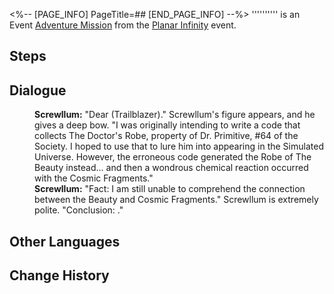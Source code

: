 <%-- [PAGE_INFO]
PageTitle=##
[END_PAGE_INFO] --%>
{{Stub|Dialogue.}}
{{Mission Infobox
|id            = 8014166
|title         = 
|image         = <!--Mission .png-->
|type          = Adventure
|event_name    = Planar Infinity
|chapter       = 
|requirements  = [[Adventure Mission]] ''[[Planar Infinity]]'' completed
|summary       = <!--official mission summary from Fate's Atlas-->
|characters    = Screwllum; Trailblazer
|startLocation = [[Herta Space Station]] - [[Simulated Universe]]
|world         = Herta Space Station
|area          = Simulated Universe
|prev          = Planar Infinity
|next          = 
|rewards       = 
}}
'''''''''' is an Event [[Adventure Mission]] from the [[Planar Infinity]] event.

==Steps==


<!--
==Gameplay Notes==

--><!--
==Trial Character==

-->
==Dialogue==
{{Stub Dialogue}}
:'''Screwllum:''' "Dear {{MC|f=Ms.|m=Mr.}} (Trailblazer)." Screwllum's figure appears, and he gives a deep bow. "I was originally intending to write a code that collects The Doctor's Robe, property of Dr. Primitive, #64 of the Society. I hoped to use that to lure him into appearing in the Simulated Universe. However, the erroneous code generated the Robe of The Beauty instead... and then a wondrous chemical reaction occurred with the Cosmic Fragments."
:'''Screwllum:''' "Fact: I am still unable to comprehend the connection between the Beauty and Cosmic Fragments." Screwllum is extremely polite. "Conclusion: {{Color|keyword|nobold=1|Cosmic Fragments are expanding endlessly}}."
{{Dialogue End}}

==Other Languages==
{{Other Languages
|en   = 
|zhs  = 
|zht  = 
|ja   = 
|ko   = 
|es   = 
|fr   = 
|ru   = 
|th   = 
|vi   = 
|de   = 
|id   = 
|pt   = 
}}

==Change History==
{{Change History|1.4}}
